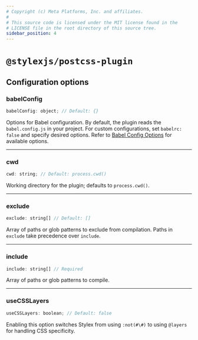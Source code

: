```yaml
---
# Copyright (c) Meta Platforms, Inc. and affiliates.
#
# This source code is licensed under the MIT license found in the
# LICENSE file in the root directory of this source tree.
sidebar_position: 4
---
```


# `@stylexjs/postcss-plugin`

## Configuration options

### babelConfig

```js
babelConfig: object; // Default: {}
```

Options for Babel configuration. By default, the plugin reads the `babel.config.js` in your project. For custom configurations, set `babelrc: false`
and specify desired options. Refer to [Babel Config Options](https://babeljs.io/docs/options) for available options.

---

### cwd

```js
cwd: string; // Default: process.cwd()
```

Working directory for the plugin; defaults to `process.cwd()`.

---

### exclude

```js
exclude: string[] // Default: []
```

Array of paths or glob patterns to exclude from compilation. Paths in `exclude` take precedence over `include`.

---

### include

```js
include: string[] // Required
```

Array of paths or glob patterns to compile.

---

### useCSSLayers

```js
useCSSLayers: boolean; // Default: false
```

Enabling this option switches Stylex from using `:not(#\#)` to using `@layers` for handling CSS specificity.
